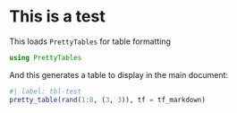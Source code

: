 # This is a test

This loads `PrettyTables` for table formatting

```julia
using PrettyTables
```

And this generates a table to display in the main document:

```julia
#| label: tbl-test
pretty_table(rand(1:8, (3, 3)), tf = tf_markdown)
```
